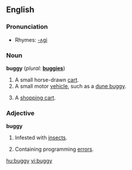==English==

===Pronunciation===
*Rhymes: [[Rhymes:English:-ʌɡi|-ʌɡi]]

===Noun===
'''buggy'''  (''plural:'' '''[[buggies]]''')
# A small horse-drawn [[cart]].
# A small motor [[vehicle]], such as a [[dune buggy]].
# {{colloquial}} A [[shopping cart]].

===Adjective===
'''buggy'''
# Infested with [[insect]]s.
# {{computing}} Containing programming [[error]]s.

[[hu:buggy]]
[[vi:buggy]]